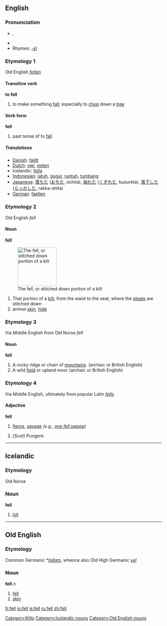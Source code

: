 ==English==

{{rank|mean|manner|following|386|fell|different|care|war}}

=== Pronunciation ===
*{{IPA|/fɛl/}}, {{SAMPA|/fEl/}}
*{{audio|en-us-fell.ogg|Audio (US)}}
*Rhymes: [[Rhymes:English:-ɛl|-ɛl]]

===Etymology 1===
Old English ''[[fellan]]''

====Transitive verb====
'''to fell'''
# to make something [[fall]]; especially to [[chop]] down a [[tree]]

====Verb form====
'''fell'''
# past tense of to [[fall]]

=====Translations=====
*[[Danish]]: [[faldt]]
*[[Dutch]]: [[viel]], [[vielen]]
*Icelandic: [[fella]]
*[[Indonesian]]: [[jatuh]], [[gugur]], [[runtuh]], [[tumbang]]
*[[Japanese]]: [[落ちた]] ([[おちた]], ochita), [[崩れた]] ([[くずれた]], kuzureta), [[落下]]した ([[らっか]]した, rakka-shita)
*[[German]]: [[faellen]]

===Etymology 2===
Old English ''fell''
====Noun====
'''fell'''

[[Image:Kilt_stitching_001.jpg|thumb|right|125px|The fell, or stitched down portion of a kilt]]

# That portion of a [[kilt]], from the waist to the seat, where the [[pleat]]s are stitched down
# animal [[skin]], [[hide]]

===Etymology 3===
Via Middle English from Old Norse ''fell''
====Noun====
'''fell'''

# A rocky ridge or chain of [[mountain]]s.  (archaic or British English)
# A wild [[field]] or upland moor (archaic or British English)

[[Category:Kilts]]

===Etymology 4===
Via Middle English, ultimately from popular Latin ''[[fello]]''
====Adjective====
'''fell'''
# {{archaic}} [[fierce]], [[savage]] ''(e.g., [[one fell swoop]])''
# (''Scot'') Pungent.

----

==Icelandic==
===Etymology===
Old Norse
===Noun===
'''fell''' {{n}}

# [[hill]]

[[Category:Icelandic nouns]]

----

==Old English==
===Etymology===
Common Germanic *''[[fellam]]'', whence also Old High Germanic ''[[vel]]''
===Noun===
'''fell''' ''n''

# [[fell]]
# [[skin]]

[[Category:Old English nouns]]

[[fr:fell]]
[[io:fell]]
[[is:fell]]
[[ru:fell]]
[[zh:fell]]